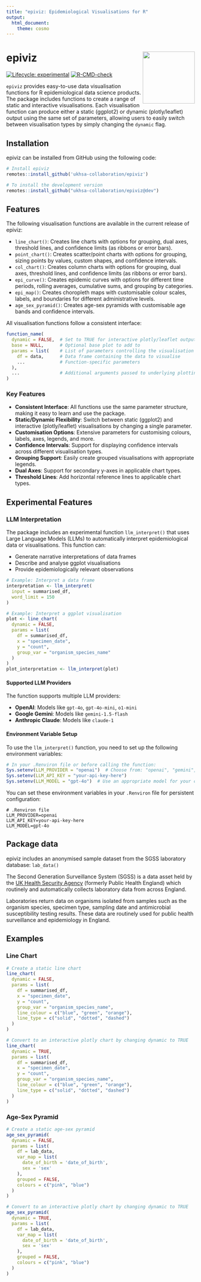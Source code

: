 ```yaml
---
title: "epiviz: Epidemiological Visualisations for R"
output:
  html_document:
    theme: cosmo
---
```


# epiviz <img src="man/figures/logo.png" align="right" height="139" alt="" />

<!-- badges: start -->
[![Lifecycle: experimental](https://img.shields.io/badge/lifecycle-experimental-orange.svg)](https://lifecycle.r-lib.org/articles/stages.html#experimental)
[![R-CMD-check](https://github.com/ukhsa-collaboration/epiviz/actions/workflows/R-CMD-check.yaml/badge.svg)](https://github.com/ukhsa-collaboration/epiviz/actions/workflows/R-CMD-check.yaml)
<!-- badges: end -->

`epiviz` provides easy-to-use data visualisation functions for R epidemiological data science products. The package includes functions to create a range of static and interactive visualisations. Each visualisation function can produce either a static (ggplot2) or dynamic (plotly/leaflet) output using the same set of parameters, allowing users to easily switch between visualisation types by simply changing the `dynamic` flag.

## Installation

epiviz can be installed from GitHub using the following code:
```r
# Install epiviz
remotes::install_github('ukhsa-collaboration/epiviz')

# To install the development version
remotes::install_github("ukhsa-collaboration/epiviz@dev")
``` 

## Features

The following visualisation functions are available in the current release of epiviz:

- `line_chart()`: Creates line charts with options for grouping, dual axes, threshold lines, and confidence limits (as ribbons or error bars).
- `point_chart()`: Creates scatter/point charts with options for grouping, sizing points by values, custom shapes, and confidence intervals.
- `col_chart()`: Creates column charts with options for grouping, dual axes, threshold lines, and confidence limits (as ribbons or error bars).
- `epi_curve()`: Creates epidemic curves with options for different time periods, rolling averages, cumulative sums, and grouping by categories.
- `epi_map()`: Creates choropleth maps with customisable colour scales, labels, and boundaries for different administrative levels.
- `age_sex_pyramid()`: Creates age-sex pyramids with customisable age bands and confidence intervals.

All visualisation functions follow a consistent interface:

```r
function_name(
  dynamic = FALSE,  # Set to TRUE for interactive plotly/leaflet output
  base = NULL,      # Optional base plot to add to
  params = list(    # List of parameters controlling the visualisation
    df = data,      # Data frame containing the data to visualise
    ...             # Function-specific parameters
  ),
  ...               # Additional arguments passed to underlying plotting functions
)
```

### Key Features

- **Consistent Interface**: All functions use the same parameter structure, making it easy to learn and use the package.
- **Static/Dynamic Flexibility**: Switch between static (ggplot2) and interactive (plotly/leaflet) visualisations by changing a single parameter.
- **Customisation Options**: Extensive parameters for customising colours, labels, axes, legends, and more.
- **Confidence Intervals**: Support for displaying confidence intervals across different visualisation types.
- **Grouping Support**: Easily create grouped visualisations with appropriate legends.
- **Dual Axes**: Support for secondary y-axes in applicable chart types.
- **Threshold Lines**: Add horizontal reference lines to applicable chart types.

## Experimental Features

### LLM Interpretation

The package includes an experimental function `llm_interpret()` that uses Large Language Models (LLMs) to automatically interpret epidemiological data or visualisations. This function can:

- Generate narrative interpretations of data frames
- Describe and analyse ggplot visualisations
- Provide epidemiologically relevant observations

```r
# Example: Interpret a data frame
interpretation <- llm_interpret(
  input = summarised_df,
  word_limit = 150
)

# Example: Interpret a ggplot visualisation
plot <- line_chart(
  dynamic = FALSE,
  params = list(
    df = summarised_df,
    x = "specimen_date",
    y = "count",
    group_var = "organism_species_name"
  )
)
plot_interpretation <- llm_interpret(plot)
```

#### Supported LLM Providers

The function supports multiple LLM providers:

- **OpenAI**: Models like `gpt-4o`, `gpt-4o-mini`, `o1-mini`
- **Google Gemini**: Models like `gemini-1.5-flash`
- **Anthropic Claude**: Models like `claude-1`

#### Environment Variable Setup

To use the `llm_interpret()` function, you need to set up the following environment variables:

```r
# In your .Renviron file or before calling the function:
Sys.setenv(LLM_PROVIDER = "openai")  # Choose from: "openai", "gemini", "claude"
Sys.setenv(LLM_API_KEY = "your-api-key-here")
Sys.setenv(LLM_MODEL = "gpt-4o")  # Use an appropriate model for your chosen provider
```

You can set these environment variables in your `.Renviron` file for persistent configuration:

```
# .Renviron file
LLM_PROVIDER=openai
LLM_API_KEY=your-api-key-here
LLM_MODEL=gpt-4o
```

## Package data

epiviz includes an anonymised sample dataset from the SGSS laboratory database: `lab_data()`

The Second Generation Surveillance System (SGSS) is a data asset held by the [UK Health Security Agency](https://www.gov.uk/government/publications/securing-our-health-the-uk-health-security-agency/securing-our-health-the-uk-health-security-agency) (formerly Public Health England) which routinely and automatically collects laboratory data from across England.

Laboratories return data on organisms isolated from samples such as the organism species, specimen type, sampling date and antimicrobial susceptibility testing results. These data are routinely used for public health surveillance and epidemiology in England.

## Examples

### Line Chart
```r
# Create a static line chart
line_chart(
  dynamic = FALSE,
  params = list(
    df = summarised_df,
    x = "specimen_date",
    y = "count",
    group_var = "organism_species_name",
    line_colour = c("blue", "green", "orange"),
    line_type = c("solid", "dotted", "dashed")
  )
)

# Convert to an interactive plotly chart by changing dynamic to TRUE
line_chart(
  dynamic = TRUE,
  params = list(
    df = summarised_df,
    x = "specimen_date",
    y = "count",
    group_var = "organism_species_name",
    line_colour = c("blue", "green", "orange"),
    line_type = c("solid", "dotted", "dashed")
  )
)
```

### Age-Sex Pyramid
```r
# Create a static age-sex pyramid
age_sex_pyramid(
  dynamic = FALSE,
  params = list(
    df = lab_data,
    var_map = list(
      date_of_birth = 'date_of_birth',
      sex = 'sex'
    ),
    grouped = FALSE,
    colours = c("pink", "blue")
  )
)

# Convert to an interactive plotly chart by changing dynamic to TRUE
age_sex_pyramid(
  dynamic = TRUE,
  params = list(
    df = lab_data,
    var_map = list(
      date_of_birth = 'date_of_birth',
      sex = 'sex'
    ),
    grouped = FALSE,
    colours = c("pink", "blue")
  )
)
```
